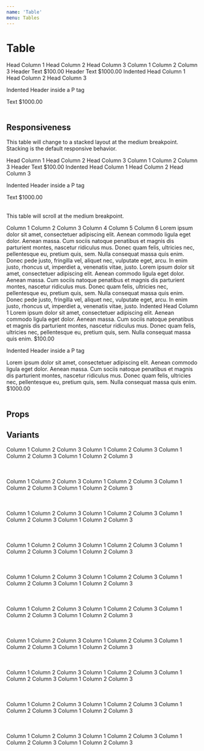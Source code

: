```yaml
---
name: 'Table'
menu: Tables
---
```




# Table

<Playground>
  <Table>
    <TableHead>
      <TableCell>Head Column 1</TableCell>
      <TableCell>Head Column 2</TableCell>
      <TableCell>Head Column 3</TableCell>
    </TableHead>
    <TableRow>
      <TableCell>Column 1</TableCell>
      <TableCell>Column 2</TableCell>
      <TableCell>Column 3</TableCell>
    </TableRow>
    <TableRow>
      <TableCell head={true}>Header</TableCell>
      <TableCell>Text</TableCell>
      <TableCell format="number">$100.00</TableCell>
    </TableRow>
    <TableRow>
      <TableCell head={true}>Header</TableCell>
      <TableCell>Text</TableCell>
      <TableCell format="number">$1000.00</TableCell>
    </TableRow>
    <TableHead indent={true}>
      <TableCell>Indented Head Column 1</TableCell>
      <TableCell>Head Column 2</TableCell>
      <TableCell>Head Column 3</TableCell>
    </TableHead>
    <TableRow indent={true}>
      <TableCell head={true}>
        <p>Indented Header inside a P tag</p>
      </TableCell>
      <TableCell>Text</TableCell>
      <TableCell format="number">$1000.00</TableCell>
    </TableRow>
  </Table>
</Playground>

## Responsiveness

<FullscreenDemo variant="dark" of={Table} title="Table">
  <Section padded={false}>
    <p style={{ marginTop: 0, color: 'white' }}>
      This table will change to a stacked layout at the medium breakpoint.  Stacking is the default responsive behavior.
    </p>
  </Section>
  <Table breakpoint="medium">
    <TableHead>
      <TableCell>Head Column 1</TableCell>
      <TableCell>Head Column 2</TableCell>
      <TableCell>Head Column 3</TableCell>
    </TableHead>
    <TableRow>
      <TableCell>Column 1</TableCell>
      <TableCell>Column 2</TableCell>
      <TableCell>Column 3</TableCell>
    </TableRow>
    <TableRow>
      <TableCell head={true}>Header</TableCell>
      <TableCell>Text</TableCell>
      <TableCell format="number">$100.00</TableCell>
    </TableRow>
    <TableHead indent={true}>
      <TableCell>Indented Head Column 1</TableCell>
      <TableCell>Head Column 2</TableCell>
      <TableCell>Head Column 3</TableCell>
    </TableHead>
    <TableRow indent={true}>
      <TableCell head={true}>
        <p>Indented Header inside a P tag</p>
      </TableCell>
      <TableCell>Text</TableCell>
      <TableCell format="number">$1000.00</TableCell>
    </TableRow>
  </Table>
  <Section padded={false}>
    <p style={{ color: 'white' }}>
      This table will scroll at the medium breakpoint.
    </p>
  </Section>
  <Table breakpoint="medium" responsive="scroll">
    <TableHead>
      <TableCell>Column 1</TableCell>
      <TableCell>Column 2</TableCell>
      <TableCell>Column 3</TableCell>
      <TableCell>Column 4</TableCell>
      <TableCell>Column 5</TableCell>
      <TableCell>Column 6</TableCell>
    </TableHead>
    <TableRow>
      <TableCell>Lorem ipsum dolor sit amet, consectetuer adipiscing elit.</TableCell>
      <TableCell>Aenean commodo ligula eget dolor. Aenean massa.</TableCell>
      <TableCell>Cum sociis natoque penatibus et magnis dis parturient montes, nascetur ridiculus mus.</TableCell>
      <TableCell>Donec quam felis, ultricies nec, pellentesque eu, pretium quis, sem. Nulla consequat massa quis enim.</TableCell>
      <TableCell>Donec pede justo, fringilla vel, aliquet nec, vulputate eget, arcu.</TableCell>
      <TableCell>In enim justo, rhoncus ut, imperdiet a, venenatis vitae, justo.</TableCell>
    </TableRow>
    <TableRow>
      <TableCell head={true}>Lorem ipsum dolor sit amet, consectetuer adipiscing elit.</TableCell>
      <TableCell>Aenean commodo ligula eget dolor. Aenean massa.</TableCell>
      <TableCell>Cum sociis natoque penatibus et magnis dis parturient montes, nascetur ridiculus mus.</TableCell>
      <TableCell>Donec quam felis, ultricies nec, pellentesque eu, pretium quis, sem. Nulla consequat massa quis enim.</TableCell>
      <TableCell>Donec pede justo, fringilla vel, aliquet nec, vulputate eget, arcu.</TableCell>
      <TableCell>In enim justo, rhoncus ut, imperdiet a, venenatis vitae, justo.</TableCell>
    </TableRow>
    <TableHead indent={true}>
      <TableCell>Indented Head Column 1</TableCell>
      <TableCell>Lorem ipsum dolor sit amet, consectetuer adipiscing elit.</TableCell>
      <TableCell>Aenean commodo ligula eget dolor. Aenean massa.</TableCell>
      <TableCell>Cum sociis natoque penatibus et magnis dis parturient montes, nascetur ridiculus mus.</TableCell>
      <TableCell>Donec quam felis, ultricies nec, pellentesque eu, pretium quis, sem. Nulla consequat massa quis enim.</TableCell>
      <TableCell format="number">$100.00</TableCell>
    </TableHead>
    <TableRow indent={true}>
      <TableCell head={true}>
        <p>Indented Header inside a P tag</p>
      </TableCell>
      <TableCell>Lorem ipsum dolor sit amet, consectetuer adipiscing elit.</TableCell>
      <TableCell>Aenean commodo ligula eget dolor. Aenean massa.</TableCell>
      <TableCell>Cum sociis natoque penatibus et magnis dis parturient montes, nascetur ridiculus mus.</TableCell>
      <TableCell>Donec quam felis, ultricies nec, pellentesque eu, pretium quis, sem. Nulla consequat massa quis enim.</TableCell>
      <TableCell format="number">$1000.00</TableCell>
    </TableRow>
  </Table>
</FullscreenDemo>

## Props

<Props of={Table} />

## Variants

<Playground>
  <Table variant="primary">
    <TableHead>
      <TableCell>Column 1</TableCell>
      <TableCell>Column 2</TableCell>
      <TableCell>Column 3</TableCell>
    </TableHead>
    <TableRow>
      <TableCell>Column 1</TableCell>
      <TableCell>Column 2</TableCell>
      <TableCell>Column 3</TableCell>
    </TableRow>
    <TableRow>
      <TableCell>Column 1</TableCell>
      <TableCell>Column 2</TableCell>
      <TableCell>Column 3</TableCell>
    </TableRow>
    <TableRow>
      <TableCell>Column 1</TableCell>
      <TableCell>Column 2</TableCell>
      <TableCell>Column 3</TableCell>
    </TableRow>
  </Table>
  <br/>
  <Table variant="secondary">
    <TableHead>
      <TableCell>Column 1</TableCell>
      <TableCell>Column 2</TableCell>
      <TableCell>Column 3</TableCell>
    </TableHead>
    <TableRow>
      <TableCell>Column 1</TableCell>
      <TableCell>Column 2</TableCell>
      <TableCell>Column 3</TableCell>
    </TableRow>
    <TableRow>
      <TableCell>Column 1</TableCell>
      <TableCell>Column 2</TableCell>
      <TableCell>Column 3</TableCell>
    </TableRow>
    <TableRow>
      <TableCell>Column 1</TableCell>
      <TableCell>Column 2</TableCell>
      <TableCell>Column 3</TableCell>
    </TableRow>
  </Table>
  <br/>
  <Table variant="tertiary">
    <TableHead>
      <TableCell>Column 1</TableCell>
      <TableCell>Column 2</TableCell>
      <TableCell>Column 3</TableCell>
    </TableHead>
    <TableRow>
      <TableCell>Column 1</TableCell>
      <TableCell>Column 2</TableCell>
      <TableCell>Column 3</TableCell>
    </TableRow>
    <TableRow>
      <TableCell>Column 1</TableCell>
      <TableCell>Column 2</TableCell>
      <TableCell>Column 3</TableCell>
    </TableRow>
    <TableRow>
      <TableCell>Column 1</TableCell>
      <TableCell>Column 2</TableCell>
      <TableCell>Column 3</TableCell>
    </TableRow>
  </Table>
  <br/>
  <Table variant="light">
    <TableHead>
      <TableCell>Column 1</TableCell>
      <TableCell>Column 2</TableCell>
      <TableCell>Column 3</TableCell>
    </TableHead>
    <TableRow>
      <TableCell>Column 1</TableCell>
      <TableCell>Column 2</TableCell>
      <TableCell>Column 3</TableCell>
    </TableRow>
    <TableRow>
      <TableCell>Column 1</TableCell>
      <TableCell>Column 2</TableCell>
      <TableCell>Column 3</TableCell>
    </TableRow>
    <TableRow>
      <TableCell>Column 1</TableCell>
      <TableCell>Column 2</TableCell>
      <TableCell>Column 3</TableCell>
    </TableRow>
  </Table>
  <br/>
  <Table variant="neutral">
    <TableHead>
      <TableCell>Column 1</TableCell>
      <TableCell>Column 2</TableCell>
      <TableCell>Column 3</TableCell>
    </TableHead>
    <TableRow>
      <TableCell>Column 1</TableCell>
      <TableCell>Column 2</TableCell>
      <TableCell>Column 3</TableCell>
    </TableRow>
    <TableRow>
      <TableCell>Column 1</TableCell>
      <TableCell>Column 2</TableCell>
      <TableCell>Column 3</TableCell>
    </TableRow>
    <TableRow>
      <TableCell>Column 1</TableCell>
      <TableCell>Column 2</TableCell>
      <TableCell>Column 3</TableCell>
    </TableRow>
  </Table>
  <br/>
  <Table variant="dark">
    <TableHead>
      <TableCell>Column 1</TableCell>
      <TableCell>Column 2</TableCell>
      <TableCell>Column 3</TableCell>
    </TableHead>
    <TableRow>
      <TableCell>Column 1</TableCell>
      <TableCell>Column 2</TableCell>
      <TableCell>Column 3</TableCell>
    </TableRow>
    <TableRow>
      <TableCell>Column 1</TableCell>
      <TableCell>Column 2</TableCell>
      <TableCell>Column 3</TableCell>
    </TableRow>
    <TableRow>
      <TableCell>Column 1</TableCell>
      <TableCell>Column 2</TableCell>
      <TableCell>Column 3</TableCell>
    </TableRow>
  </Table>
  <br/>
  <Table variant="success">
    <TableHead>
      <TableCell>Column 1</TableCell>
      <TableCell>Column 2</TableCell>
      <TableCell>Column 3</TableCell>
    </TableHead>
    <TableRow>
      <TableCell>Column 1</TableCell>
      <TableCell>Column 2</TableCell>
      <TableCell>Column 3</TableCell>
    </TableRow>
    <TableRow>
      <TableCell>Column 1</TableCell>
      <TableCell>Column 2</TableCell>
      <TableCell>Column 3</TableCell>
    </TableRow>
    <TableRow>
      <TableCell>Column 1</TableCell>
      <TableCell>Column 2</TableCell>
      <TableCell>Column 3</TableCell>
    </TableRow>
  </Table>
  <br/>
  <Table variant="info">
    <TableHead>
      <TableCell>Column 1</TableCell>
      <TableCell>Column 2</TableCell>
      <TableCell>Column 3</TableCell>
    </TableHead>
    <TableRow>
      <TableCell>Column 1</TableCell>
      <TableCell>Column 2</TableCell>
      <TableCell>Column 3</TableCell>
    </TableRow>
    <TableRow>
      <TableCell>Column 1</TableCell>
      <TableCell>Column 2</TableCell>
      <TableCell>Column 3</TableCell>
    </TableRow>
    <TableRow>
      <TableCell>Column 1</TableCell>
      <TableCell>Column 2</TableCell>
      <TableCell>Column 3</TableCell>
    </TableRow>
  </Table>
  <br/>
  <Table variant="warning">
    <TableHead>
      <TableCell>Column 1</TableCell>
      <TableCell>Column 2</TableCell>
      <TableCell>Column 3</TableCell>
    </TableHead>
    <TableRow>
      <TableCell>Column 1</TableCell>
      <TableCell>Column 2</TableCell>
      <TableCell>Column 3</TableCell>
    </TableRow>
    <TableRow>
      <TableCell>Column 1</TableCell>
      <TableCell>Column 2</TableCell>
      <TableCell>Column 3</TableCell>
    </TableRow>
    <TableRow>
      <TableCell>Column 1</TableCell>
      <TableCell>Column 2</TableCell>
      <TableCell>Column 3</TableCell>
    </TableRow>
  </Table>
  <br/>
  <Table variant="danger">
    <TableHead>
      <TableCell>Column 1</TableCell>
      <TableCell>Column 2</TableCell>
      <TableCell>Column 3</TableCell>
    </TableHead>
    <TableRow>
      <TableCell>Column 1</TableCell>
      <TableCell>Column 2</TableCell>
      <TableCell>Column 3</TableCell>
    </TableRow>
    <TableRow>
      <TableCell>Column 1</TableCell>
      <TableCell>Column 2</TableCell>
      <TableCell>Column 3</TableCell>
    </TableRow>
    <TableRow>
      <TableCell>Column 1</TableCell>
      <TableCell>Column 2</TableCell>
      <TableCell>Column 3</TableCell>
    </TableRow>
  </Table>
</Playground>
